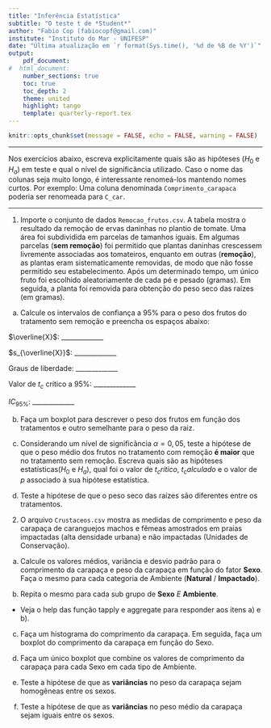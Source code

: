 ```yaml
---
title: "Inferência Estatística"
subtitle: "O teste t de *Student*"
author: "Fabio Cop (fabiocopf@gmail.com)"
institute: "Instituto do Mar - UNIFESP"
date: "Última atualização em `r format(Sys.time(), '%d de %B de %Y')`"
output: 
    pdf_document:
#  html_document:
    number_sections: true
    toc: true
    toc_depth: 2
    theme: united
    highlight: tango
    template: quarterly-report.tex
---
```


```r
knitr::opts_chunk$set(message = FALSE, echo = FALSE, warning = FALSE)
```

------------------------------------------------------------------------

Nos exercícios abaixo, escreva explicitamente quais são as hipóteses ($H_0$ e $H_a$) em teste e qual o nível de significância utilizado. Caso o nome das colunas seja muito longo, é interessante renomeá-los mantendo nomes curtos. Por exemplo: Uma coluna denominada `Comprimento_carapaca` poderia ser renomeada para `C_car`.

------------------------------------------------------------------------

1.  Importe o conjunto de dados `Remocao_frutos.csv`. A tabela mostra o resultado da remoção de ervas daninhas no plantio de tomate. Uma área foi subdividida em parcelas de tamanhos iguais. Em algumas parcelas (**sem remoção**) foi permitido que plantas daninhas crescessem livremente associadas aos tomateiros, enquanto em outras (**remoção**), as plantas eram sistematicamente removidas, de modo que não fosse permitido seu estabelecimento. Após um determinado tempo, um único fruto foi escolhido aleatoriamente de cada pé e pesado (gramas). Em seguida, a planta foi removida para obtenção do peso seco das raízes (em gramas).


a.  Calcule os intervalos de confiança a 95% para o peso dos frutos do tratamento sem remoção e preencha os espaços abaixo:

$\overline{X}$: _____________

$s_{\overline{X}}$: _____________

Graus de liberdade: _____________

Valor de $t_c$ crítico a 95%: _____________

$IC_{95\%}$: _____________

b.  Faça um boxplot para descrever o peso dos frutos em função dos tratamentos e outro semelhante para o peso da raiz.

c.  Considerando um nível de significância $\alpha=  0,05$, teste a hipótese de que o peso médio dos frutos no tratamento com remoção **é maior** que no tratamento sem remoção. Escreva quais são as hipóteses estatísticas($H_0$ e $H_a$), qual foi o valor de $t_crítico$, $t_calculado$ e o valor de $p$ associado à sua hipótese estatística.

d.  Teste a hipótese de que o peso seco das raízes são diferentes entre os tratamentos.


2.  O arquivo `Crustaceos.csv` mostra as medidas de comprimento e peso da carapaça de caranguejos machos e fêmeas amostrados em praias impactadas (alta densidade urbana) e não impactadas (Unidades de Conservação).


a.  Calcule os valores médios, variância e desvio padrão para o comprimento da carapaça e peso da carapaça em função do fator **Sexo**. Faça o mesmo para cada categoria de Ambiente (**Natural** / **Impactado**).

b.  Repita o mesmo para cada sub grupo de **Sexo** $E$ **Ambiente**.

-   Veja o help das função tapply e aggregate para responder aos itens a) e b).

c.  Faça um histograma do comprimento da carapaça. Em seguida, faça um boxplot do comprimento da carapaça em função do Sexo.

d.  Faça um único boxplot que combine os valores de comprimento da carapaça para cada Sexo em cada tipo de Ambiente.

e.  Teste a hipótese de que as **variâncias** no peso da carapaça sejam homogêneas entre os sexos.

f.  Teste a hipótese de que as **variâncias** no peso médio da carapaça sejam iguais entre os sexos.
